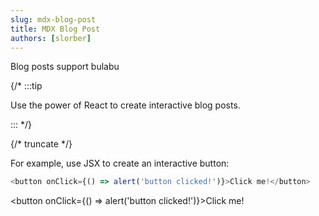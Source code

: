 ```yaml
---
slug: mdx-blog-post
title: MDX Blog Post
authors: [slorber]
---
```


Blog posts support bulabu

{/* :::tip

Use the power of React to create interactive blog posts.

::: */}

{/* truncate */}

For example, use JSX to create an interactive button:

```js
<button onClick={() => alert('button clicked!')}>Click me!</button>
```

<button onClick={() => alert('button clicked!')}>Click me!</button>
